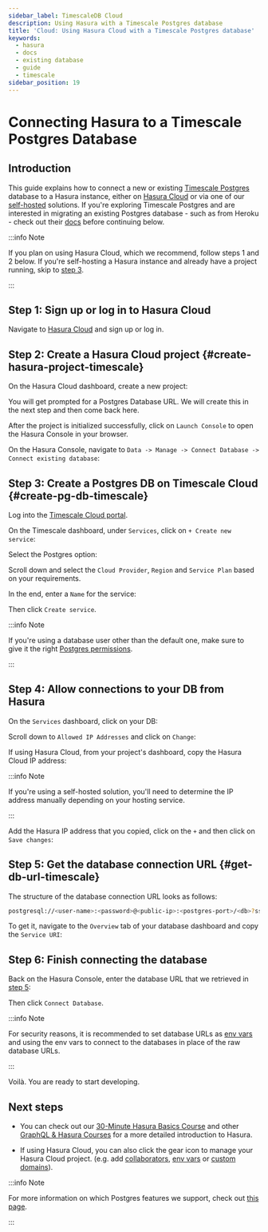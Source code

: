 ```yaml
---
sidebar_label: TimescaleDB Cloud
description: Using Hasura with a Timescale Postgres database
title: 'Cloud: Using Hasura Cloud with a Timescale Postgres database'
keywords:
  - hasura
  - docs
  - existing database
  - guide
  - timescale
sidebar_position: 19
---
```



# Connecting Hasura to a Timescale Postgres Database

## Introduction

This guide explains how to connect a new or existing [Timescale Postgres](https://www.timescale.com/) database to a
Hasura instance, either on [Hasura Cloud](https://cloud.hasura.io) or via one of our
[self-hosted](/deployment/deployment-guides/index.mdx) solutions. If you're exploring Timescale Postgres and are interested in
migrating an existing Postgres database - such as from Heroku - check out their
[docs](https://docs.timescale.com/timescaledb/latest/how-to-guides/migrate-data/) before continuing below.

:::info Note

If you plan on using Hasura Cloud, which we recommend, follow steps 1 and 2 below. If you're self-hosting a Hasura instance and
already have a project running, skip to [step 3](#create-pg-db-timescale).

:::

## Step 1: Sign up or log in to Hasura Cloud

Navigate to [Hasura Cloud](https://cloud.hasura.io/signup/?pg=docs&plcmt=body&cta=navigate-to-hasura-cloud&tech=default)
and sign up or log in.

## Step 2: Create a Hasura Cloud project {#create-hasura-project-timescale}

On the Hasura Cloud dashboard, create a new project:

<Thumbnail src="/img/cloud-dbs/create-hasura-cloud-project.png" alt="Create Hasura Cloud project" width="1000px" />

You will get prompted for a Postgres Database URL. We will create this in the next step and then come back here.

After the project is initialized successfully, click on `Launch Console` to open the Hasura Console in your browser.

On the Hasura Console, navigate to `Data -> Manage -> Connect Database -> Connect existing database`:

<Thumbnail src="/img/cloud-dbs/existing-db-setup.png" alt="Hasura Cloud database setup" width="700px" />

## Step 3: Create a Postgres DB on Timescale Cloud {#create-pg-db-timescale}

Log into the [Timescale Cloud portal](https://portal.timescale.cloud/login).

On the Timescale dashboard, under `Services`, click on `+ Create new service`:

<Thumbnail
  src="/img/cloud-dbs/timescale/create-new-service.png"
  alt="Create a new service on Timescale"
  width="1000px"
/>

Select the Postgres option:

<Thumbnail src="/img/cloud-dbs/timescale/select-postgres.png" alt="Select Postgres on Timescale" width="700px" />

Scroll down and select the `Cloud Provider`, `Region` and `Service Plan` based on your requirements.

In the end, enter a `Name` for the service:

<Thumbnail src="/img/cloud-dbs/timescale/create-service.png" alt="Create a service on Timescale" width="1000px" />

Then click `Create service`.

:::info Note

If you're using a database user other than the default one, make sure to give it the right
[Postgres permissions](/deployment/postgres-requirements.mdx#managed-pg-permissions).

:::

## Step 4: Allow connections to your DB from Hasura

On the `Services` dashboard, click on your DB:

<Thumbnail src="/img/cloud-dbs/timescale/select-db.png" alt="Select DB on Timescale" width="1000px" />

Scroll down to `Allowed IP Addresses` and click on `Change`:

<Thumbnail
  src="/img/cloud-dbs/timescale/change-allowed-ip-addresses.png"
  alt="Change allowed IP addresses on Timescale"
  width="1000px"
/>

If using Hasura Cloud, from your project's dashboard, copy the Hasura Cloud IP address:

<Thumbnail src="/img/projects/hasura-cloud-ip.png" alt="Hasura Cloud IP field" width="1000px" />

:::info Note

If you're using a self-hosted solution, you'll need to determine the IP address manually depending on your hosting
service.

:::

Add the Hasura IP address that you copied, click on the `+` and then click on `Save changes`:

<Thumbnail src="/img/cloud-dbs/timescale/add-hasura-ip.png" alt="Add the Hasura IP on Timescale" width="500px" />

## Step 5: Get the database connection URL {#get-db-url-timescale}

The structure of the database connection URL looks as follows:

```bash
postgresql://<user-name>:<password>@<public-ip>:<postgres-port>/<db>?sslmode=require
```

To get it, navigate to the `Overview` tab of your database dashboard and copy the `Service URI`:

<Thumbnail src="/img/cloud-dbs/timescale/copy-service-uri.png" alt="Copy the service URI on Timescale" width="1000px" />

## Step 6: Finish connecting the database

Back on the Hasura Console, enter the database URL that we retrieved in [step 5](#get-db-url-timescale):

<Thumbnail src="/img/cloud-dbs/timescale/TS-complete.png" alt="Database setup" width="600px" />

Then click `Connect Database`.

:::info Note

For security reasons, it is recommended to set database URLs as [env vars](/hasura-cloud/projects/env-vars.mdx) and using the env
vars to connect to the databases in place of the raw database URLs.

:::

Voilà. You are ready to start developing.

<Thumbnail src="/img/cloud-dbs/hasura-console.png" alt="Hasura Console" width="1100px" />

## Next steps

- You can check out our [30-Minute Hasura Basics Course](https://hasura.io/learn/graphql/hasura/introduction/) and other
  [GraphQL & Hasura Courses](https://hasura.io/learn/) for a more detailed introduction to Hasura.

- If using Hasura Cloud, you can also click the gear icon to manage your Hasura Cloud project. (e.g. add
  [collaborators](/hasura-cloud/projects/collaborators.mdx), [env vars](/hasura-cloud/projects/env-vars.mdx) or
  [custom domains](/hasura-cloud/projects/domains.mdx)).

<Thumbnail src="/img/getting-started/project-manage.png" alt="Project actions" width="860px" />

:::info Note

For more information on which Postgres features we support, check out [this page](/databases/feature-support.mdx).

:::
